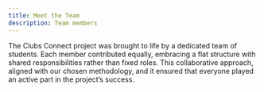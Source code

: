 ```yaml
---
title: Meet the Team
description: Team members
---
```

The Clubs Connect project was brought to life by a dedicated team of students. Each member contributed equally, embracing a flat structure with shared responsibilities rather than fixed roles. This collaborative approach, aligned with our chosen methodology, and it ensured that everyone played an active part in the project’s success.



<CardGrid stagger>
  <Card title="Theto Maunatlala">
    <span className="icon-links">
  <a href="https://github.com/thetomaunatlala-777" target="_blank" rel="noopener noreferrer">
    <Icon name="github" size="1.5rem" />
  </a>
  <a href="https://www.linkedin.com/in/theto-maunatlala-884b31160?utm_source=share&utm_campaign=share_via&utm_content=profile&utm_medium=ios_app" target="_blank" rel="noopener noreferrer">
    <Icon name="linkedin" size="1.5rem" />
  </a>
</span>
  </Card>
  <Card title="Paballo Molaontoa">
    <span className="icon-links">
  <a href="https://github.com/pabiimoloantoa" target="_blank" rel="noopener noreferrer">
    <Icon name="github" size="1.5rem" />
  </a>
  <a href="https://www.linkedin.com/in/paballo-moloantoa-5a93772a6/" target="_blank" rel="noopener noreferrer">
    <Icon name="linkedin" size="1.5rem" />
  </a>
</span>
  </Card>
  <Card title="Mukondi Ramabulana">
    <span className="icon-links">
  <a href="https://github.com/mukondi29" target="_blank" rel="noopener noreferrer">
    <Icon name="github" size="1.5rem" />
  </a>
  <a href="https://www.linkedin.com/in/mukondeleli-ramabulana-4b4a788b/" target="_blank" rel="noopener noreferrer">
    <Icon name="linkedin" size="1.5rem" />
  </a>
</span>
  </Card>
  <Card title="Mmakwena Moichela">
    <span className="icon-links">
  <a href="https://github.com/2663211" target="_blank" rel="noopener noreferrer">
    <Icon name="github" size="1.5rem" />
  </a>
  <a href="https://www.linkedin.com/in/mmakwena-moichela-3bb278306/" target="_blank" rel="noopener noreferrer">
    <Icon name="linkedin" size="1.5rem" />
  </a>
</span>
  </Card>
  <Card title="Busisiwe Mnisi">
    <span className="icon-links">
  <a href="https://github.com/Busiseeway" target="_blank" rel="noopener noreferrer">
    <Icon name="github" size="1.5rem" />
  </a>
  <a href="https://www.linkedin.com/in/busisiwe-mnisi/?trk=public_profile-settings_edit-profile-content&originalSubdomain=za" target="_blank" rel="noopener noreferrer">
    <Icon name="linkedin" size="1.5rem" />
  </a>
</span>
  </Card>
</CardGrid>